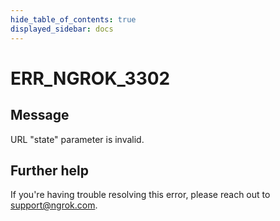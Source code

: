 ```yaml
---
hide_table_of_contents: true
displayed_sidebar: docs
---
```



# ERR_NGROK_3302

## Message

URL "state" parameter is invalid.

<ErrorDetails error="err_ngrok_3302" />

## Further help

If you're having trouble resolving this error, please reach out to [support@ngrok.com](mailto:support@ngrok.com?subject=Help%20with%20ERR_NGROK_3302).
